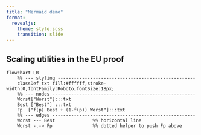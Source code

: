 ```yaml
---
title: "Mermaid demo"
format:
  revealjs:
    theme: style.scss
    transition: slide
---
```


## Scaling utilities in the EU proof

```mermaid
flowchart LR
    %% --- styling ---------------------------------------------------
    classDef txt fill:#ffffff,stroke-width:0,fontFamily:Roboto,fontSize:18px;
    %% --- nodes -----------------------------------------------------
    Worst["Worst"]:::txt
    Best ["Best"] :::txt
    Fp  ["f(p) Best + (1-f(p)) Worst"]:::txt
    %% --- edges -----------------------------------------------------
    Worst --- Best              %% horizontal line
    Worst -.-> Fp               %% dotted helper to push Fp above
```